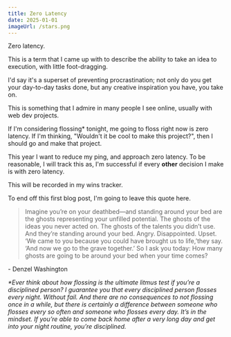 ```yaml
---
title: Zero Latency
date: 2025-01-01
imageUrl: /stars.png
---
```


Zero latency.

This is a term that I came up with to describe the ability to take an idea to execution, with little foot-dragging.

I'd say it's a superset of preventing procrastination; not only do you get your day-to-day tasks done, but any creative inspiration you have, you take on.

This is something that I admire in many people I see online, usually with web dev projects.

If I'm considering flossing\* tonight, me going to floss right now is zero latency. If I'm thinking, "Wouldn't it be cool to make this project?", then I should go and make that project.

This year I want to reduce my ping, and approach zero latency. To be reasonable, I will track this as, I'm successful if every **other** decision I make is with zero latency.

This will be recorded in my wins tracker.

To end off this first blog post, I'm going to leave this quote here.

> Imagine you’re on your deathbed—and standing around your bed are the ghosts representing your unfilled potential. The ghosts of the ideas you never acted on. The ghosts of the talents you didn’t use. And they’re standing around your bed. Angry. Disappointed. Upset. ‘We came to you because you could have brought us to life,’they say. ‘And now we go to the grave together.’ So I ask you today: How many ghosts are going to be around your bed when your time comes?

\- Denzel Washington

<i>
    *Ever think about how flossing is the ultimate litmus test if you’re a
    disciplined person? I guarantee you that every disciplined person flosses
    every night. Without fail. And there are no consequences to not flossing
    once in a while, but there is certainly a difference between someone who
    flosses every so often and someone who flosses every day. It’s in the
    mindset. If you’re able to come back home after a very long day and get into
    your night routine, you’re disciplined.
</i>
